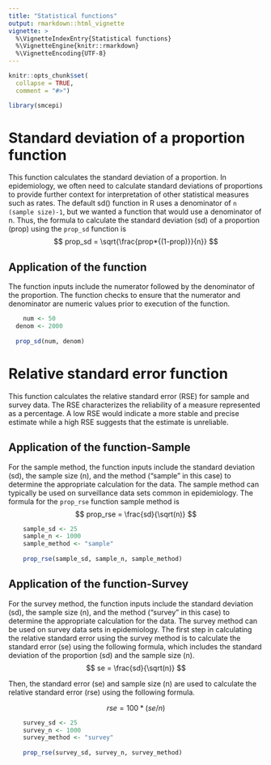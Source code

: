 ```yaml
---
title: "Statistical functions"
output: rmarkdown::html_vignette
vignette: >
  %\VignetteIndexEntry{Statistical functions}
  %\VignetteEngine{knitr::rmarkdown}
  %\VignetteEncoding{UTF-8}
---
```


```r
knitr::opts_chunk$set(
  collapse = TRUE,
  comment = "#>")

library(smcepi)
```

# Standard deviation of a proportion function

This function calculates the standard deviation of a proportion. In epidemiology, we often need to calculate standard deviations of proportions to provide further context for interpretation of other statistical measures such as rates. The default sd() function in R uses a denominator of `n (sample size)-1`, but we wanted a function that would use a denominator of n. Thus, the formula to calculate the standard deviation (sd) of a proportion (prop) using the `prop_sd` function is $$ prop_sd = \sqrt{\frac{prop*{(1-prop)}}{n}} $$

## Application of the function

The function inputs include the numerator followed by the denominator of the proportion. The function checks to ensure that the numerator and denominator are numeric values prior to execution of the function.

```r
    num <- 50
  denom <- 2000
  
  prop_sd(num, denom)
```

# Relative standard error function

This function calculates the relative standard error (RSE) for sample and survey data. The RSE characterizes the reliability of a measure represented as a percentage. A low RSE would indicate a more stable and precise estimate while a high RSE suggests that the estimate is unreliable.

## Application of the function-Sample

For the sample method, the function inputs include the standard deviation (sd), the sample size (n), and the method ("sample" in this case) to determine the appropriate calculation for the data. The sample method can typically be used on surveillance data sets common in epidemiology. The formula for the `prop_rse` function sample method is $$ prop_rse = \frac{sd}{\sqrt(n)} $$

```r
    sample_sd <- 25
    sample_n <- 1000
    sample_method <- "sample"
    
    prop_rse(sample_sd, sample_n, sample_method)
```

## Application of the function-Survey

For the survey method, the function inputs include the standard deviation (sd), the sample size (n), and the method ("survey" in this case) to determine the appropriate calculation for the data. The survey method can be used on survey data sets in epidemiology. The first step in calculating the relative standard error using the survey method is to calculate the standard error (se) using the following formula, which includes the standard deviation of the proportion (sd) and the sample size (n). $$ se = \frac{sd}{\sqrt(n)} $$

Then, the standard error (se) and sample size (n) are used to calculate the relative standard error (rse) using the following formula.

$$ rse = 100 * (se/n) $$

```r
    survey_sd <- 25
    survey_n <- 1000
    survey_method <- "survey"
    
    prop_rse(survey_sd, survey_n, survey_method)
```

